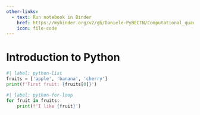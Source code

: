 ```yaml
---
other-links:
  - text: Run notebook in Binder
    href: https://mybinder.org/v2/gh/Daniele-PyBECTN/Computational_quantum_optics_lectures/notebooks/?urlpath=lab/tree/notebooks/lecture1/introduction.ipynb
    icon: file-code
---
```


# Introduction to Python

```python
#| label: python-list
fruits = ['apple', 'banana', 'cherry']
print(f'First fruit: {fruits[0]}')
```

```python
#| label: python-for-loop
for fruit in fruits:
    print(f'I like {fruit}')
```